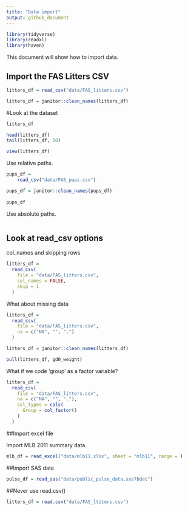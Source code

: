 ```yaml
---
title: "Data import"
output: github_document
---
```


```r
library(tidyverse)
library(readxl)
library(haven)
```

This document will show how to import data. 

## Import the FAS Litters CSV

```r
litters_df = read_csv("data/FAS_litters.csv")

litters_df = janitor::clean_names(litters_df)
```

#Look at the dataset

```r
litters_df

head(litters_df)
tail(litters_df, 10)
```

```r
view(litters_df)
```


Use relative paths. 

```r
pups_df = 
    read_csv("data/FAS_pups.csv")

pups_df = janitor::clean_names(pups_df)
          
pups_df
```

Use absolute paths.

```r

```

## Look at read_csv options

col_names and skipping rows

```r
litters_df = 
  read_csv(
    file = "data/FAS_litters.csv",
    col_names = FALSE,
    skip = 1
  )
```

What about missing data
```r
litters_df = 
  read_csv(
    file = "data/FAS_litters.csv",
    na = c("NA", "", ".")
  )

litters_df = janitor::clean_names(litters_df)

pull(litters_df, gd0_weight)
```

What if we code 'group' as a factor variable?

```r
litters_df = 
  read_csv(
    file = "data/FAS_litters.csv",
    na = c("NA", "", "."),
    col_types = cols(
      Group = col_factor()
    )
  )
```

##Import excel file

Import MLB 2011 summary data.

```r
mlb_df = read_excel("data/mlb11.xlsx", sheet = "mlb11", range = )

```

##Import SAS data

```r
pulse_df = read_sas("data/public_pulse_data.sas7bdat")
```


##Never use read.csv()

```r
litters_df = read.csv("data/FAS_ltiters.csv")


```

